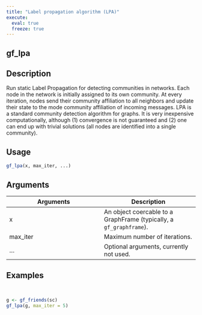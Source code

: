 ```yaml
---
title: "Label propagation algorithm (LPA)"
execute:
  eval: true
  freeze: true
---
```


## gf_lpa

## Description
Run static Label Propagation for detecting communities in networks. Each node in the network is initially assigned to its own community. At every iteration, nodes send their community affiliation to all neighbors and update their state to the mode community affiliation of incoming messages. LPA is a standard community detection algorithm for graphs. It is very inexpensive computationally, although (1) convergence is not guaranteed and (2) one can end up with trivial solutions (all nodes are identified into a single community).


## Usage
```r
gf_lpa(x, max_iter, ...)
```

## Arguments
|Arguments|Description|
|---|---|
| x | An object coercable to a GraphFrame (typically, a `gf_graphframe`). |
| max_iter | Maximum number of iterations. |
| ... | Optional arguments, currently not used. |








## Examples
```r


g <- gf_friends(sc)
gf_lpa(g, max_iter = 5)


```
